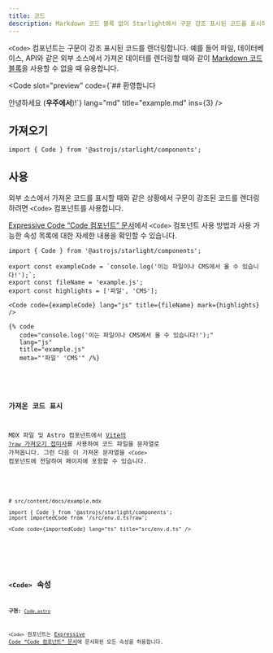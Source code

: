 ```yaml
---
title: 코드
description: Markdown 코드 블록 없이 Starlight에서 구문 강조 표시된 코드를 표시하는 방법을 알아보세요.
---
```



`<Code>` 컴포넌트는 구문이 강조 표시된 코드를 렌더링합니다.
예를 들어 파일, 데이터베이스, API와 같은 외부 소스에서 가져온 데이터를 렌더링할 때와 같이 [Markdown 코드 블록](/ko/guides/authoring-content/#코드-블록)을 사용할 수 없을 때 유용합니다.


<Preview>

<Code
	slot="preview"
	code={`## 환영합니다

안녕하세요 (**우주에서**)!`}
lang="md"
title="example.md"
ins={3}
/>

</Preview>

## 가져오기

```tsx
import { Code } from '@astrojs/starlight/components';
```

## 사용

외부 소스에서 가져온 코드를 표시할 때와 같은 상황에서 구문이 강조된 코드를 렌더링하려면 `<Code>` 컴포넌트를 사용합니다.

[Expressive Code “Code 컴포넌트” 문서](https://expressive-code.com/key-features/code-component/)에서 `<Code>` 컴포넌트 사용 방법과 사용 가능한 속성 목록에 대한 자세한 내용을 확인할 수 있습니다.

<Preview>

```mdx
import { Code } from '@astrojs/starlight/components';

export const exampleCode = `console.log('이는 파일이나 CMS에서 올 수 있습니다!');`;
export const fileName = 'example.js';
export const highlights = ['파일', 'CMS'];

<Code code={exampleCode} lang="js" title={fileName} mark={highlights} />
```

<Fragment slot="markdoc">

```markdoc
{% code
   code="console.log('이는 파일이나 CMS에서 올 수 있습니다!');"
   lang="js"
   title="example.js"
   meta="'파일' 'CMS'" /%}
```

</Fragment>


<Code
	slot="preview"
	code={exampleCode}
	lang="js"
	title={fileName}
	mark={highlights}
/>

</Preview>

### 가져온 코드 표시

MDX 파일 및 Astro 컴포넌트에서 [Vite의 `?raw` 가져오기 접미사](https://ko.vitejs.dev/guide/assets#importing-asset-as-string)를 사용하여 코드 파일을 문자열로 가져옵니다.
그런 다음 이 가져온 문자열을 `<Code>` 컴포넌트에 전달하여 페이지에 포함할 수 있습니다.

<Preview>

```mdx "?raw"
# src/content/docs/example.mdx

import { Code } from '@astrojs/starlight/components';
import importedCode from '/src/env.d.ts?raw';

<Code code={importedCode} lang="ts" title="src/env.d.ts" />
```


<Code slot="preview" code={importedCode} lang="ts" title="src/env.d.ts" />

</Preview>

## `<Code>` 속성

**구현:** [`Code.astro`](https://github.com/expressive-code/expressive-code/blob/main/packages/astro-expressive-code/components/Code.astro)

`<Code>` 컴포넌트는 [Expressive Code “Code 컴포넌트” 문서](https://expressive-code.com/key-features/code-component/#available-props)에 문서화된 모든 속성을 허용합니다.